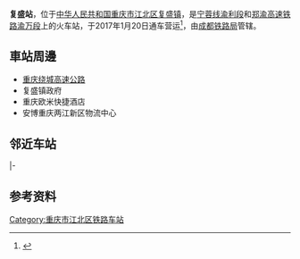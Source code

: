 {{Infobox China railway station
| 车站名称 = 复盛站
| 图片 = 201908 Platform of Fusheng Station.jpg
| 图片介绍 = 
| 车站名称拼音 = Fusheng
| 英文名称 = Fusheng Railway Station
| 车站代码 = 30196
| 电报码 = FAW
| 拼音码 = FSH
| 车站位置 = [[重庆市|重庆市]][[江北区_(重庆市)|江北区]][[复盛镇|复盛镇]]
| 归属 = [[成都铁路局|成都铁路局]][[涪陵车务段|涪陵车务段]]
| 线路 = [[宁蓉线|宁蓉线]]、[[郑渝高速铁路|郑渝高速铁路]]
| 车站等级 = 
| 月台数目 = 
| 股道数目 = 
| 坐标 = {{coord|29|39|26.85|N|106|47|55.15|E|display=inline,title}}

<!--{{adjacent stations|system=[[重庆市域铁路|重庆市域铁路]]|line=[[重庆公交化列车|公交化列车]]|left=重庆北|right={{gray|起讫站}}}}-->
}}
'''复盛站'''，位于[[中华人民共和国|中华人民共和国]][[重庆市|重庆市]][[江北区_(重庆市)|江北区]][[复盛镇_(重庆市)|复盛镇]]，是[[宁蓉线|宁蓉线]][[渝利铁路|渝利段]]和[[郑渝高速铁路|郑渝高速铁路]][[渝万城际铁路|渝万段]]上的火车站，于2017年1月20日通车营运<ref>{{cite news|title=复盛高铁站明日开站|url=http://news.ifeng.com/a/20170119/50601337_0.shtml|accessdate=2017-12-30|work=重庆晚报|publisher=凤凰网|date=2017-01-19|archive-date=2017-12-30|archive-url=https://web.archive.org/web/20171230172340/http://news.ifeng.com/a/20170119/50601337_0.shtml|dead-url=no}}</ref>，由[[成都铁路局|成都铁路局]]管辖。

==車站周邊==
* [[重庆绕城高速公路|重庆绕城高速公路]]
* 复盛镇政府
* 重庆欧米快捷酒店
* 安博重庆两江新区物流中心

== 邻近车站 ==
{{start rail box|[[File:China_Railways.svg|16px]] [[中国铁路|中国铁路]]}}
{{s-inop|[[长寿北站|长寿北站]]|{{站|南京南}}、{{站|万州北}}方向|rows=2}}
{{s-line|[[宁蓉线|宁蓉线]]<br />← 40km 复盛站 6km →}}
{{s-inop|[[双溪站|双溪站]]|{{站|成都东}}方向}}
|-
{{s-line|[[郑渝高速铁路|郑渝高速铁路]]<br />← 40km 复盛站 26km →}}
{{s-inop|[[重庆北站|重庆北站]]}}
{{end box}}

== 参考资料 ==
{{reflist}}

{{渝利铁路}}
{{郑渝高速铁路}}
{{重庆铁路}}

[[Category:重庆市江北区铁路车站|Category:重庆市江北区铁路车站]]